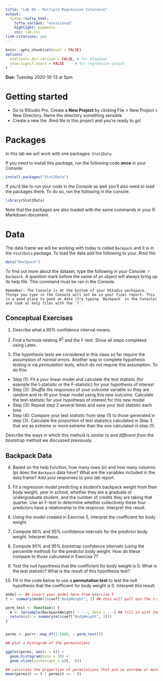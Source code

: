 ```yaml
---
title: "Lab 03 - Multiple Regression Inference"
output: 
  tufte::tufte_html:
    tufte_variant: "envisioned"
    highlight: pygments
    css: lab.css
link-citations: yes
---
```


```r
knitr::opts_chunk$set(eval = FALSE)
options(
  htmltools.dir.version = FALSE, # for blogdown
  show.signif.stars = FALSE     # for regression output
)
```

**Due:** Tuesday 2020-10-13 at 5pm

# Getting started

- Go to RStudio Pro. Create a **New Project** by clicking File > New Project > New Directory. Name the directory something sensible
- Create a new the .Rmd file in this project and you're ready to go!


# Packages

In this lab we will work with one packages: `Stat2Data`.

If you need to install this package, run the following code **once** in your Console:

```r
install.packages("Stat2Data")
```

If you'd like to run your code in the Console as well you'll also need to load the packages there. To do so, run the following in the console. 

```r
library(Stat2Data) 
```

Note that the packages are also loaded with the same commands in your R Markdown document.

# Data

The data frame we will be working with today is called `Backpack` and it is in the `Stat2Data` package. To load the data add the following to your .Rmd file:

```r
data("Backpack")
```


To find out more about the dataset, type the following in your Console: `?Backpack`. A question mark before the name of an object will always bring up its help file. This command must be ran in the Console.

```marginfigure
Remember: The Console is at the bottom of your RStudio workspace. Things you type in the Console will not be in your final report. This is a good place to peek at data (try typing `Backpack` in the Console) and look at help files with the `?`. 
```

## Conceptual Exercises

1. Describe what a 95% confidence interval means.

2. Find a formula relating $R^2$ and the $F$-test. Show all steps completed using Latex.

3. The hypothesis tests we considered in this class so far require the assumption of _normal errors_. Another way to complete hypothesis testing is via _permutation tests_, which do not require this assumption. To do this:

* Step (1): Fit a your linear model and calculate the test statistic (for example the t-statistic or the F-statistic) for your hypothesis of interest
* Step (2): _Shuffle the responses_ of your outcome variable so they are random and re-fit your linear model using this new outcome. Calculate the test-statistic for your hypothesis of interest for this new model
* Step (3): Repeat step 2 several times and save your test statistic each time
* Step (4): Compare your test statistic from step (1) to those generated in step (3). Calculate the proportion of test statistics calculated in Step 3 that are as extreme or more extreme than the one calculated in step (1).

Describe the ways in which this method is _similar to_ and _different from_ the bootstrap method we discussed previously.

## Backpack Data

4. Based on the help function, how many rows (n) and how many columns (p) does the `Backpack` data have? What are the variables included in the data frame? Add your responses to your lab report. 

5. Fit a regression model predicting a student's backpack weight from their body weight, year in school, whether they are a graduate or undergraduate student, and the number of credits they are taking that quarter. Use an F-test to determine whether collectively these four predictors have a relationship to the response. Interpret this result.

6. Using the model created in Exercise 5, interpret the coefficient for body weight.

7. Compute 90% and 95% confidence intervals for the predictor body weight. Interpret these.

8. Compute 90% and 95% _bootstrap_ confidence intervals (using the percentile method) for the predictor body weight. How do these compare to those calculated in Exercise 7?

9. Test the null hypothesis that the coefficient for body weight is 0. What is the test statistic? What is the result of this hypothesis test?

10. Fill in the code below to use a **permutation test** to test the null hypothesis that the coefficient for body weight is 0. Interpret this result.

```r
model <- ## insert your model here from exercise 5
t <- summary(model)$coef["BodyWeight", 3] ## this will pull out the t-stat for BodyWeight

perm_test <- function() {
  m <- lm(sample(BackpackWeight) ~ ---, data = ---) ## fill in with the same model as exercise 5, except sample from BackpackWeight
  return(c(t = summary(m)$coef["BodyWeight", 3]))
}


perms <- purrr::map_df(1:1000, ~ perm_test())

## plot a histogram of the permutations

ggplot(perms, aes(x = t)) +
  geom_histogram(bins = 30) +
  geom_vline(xintercept = c(t, -t))

## calculate the proportion of permutations that are as extreme or more extreme than the one originally calculated
mean(perms$t >= t | perms$t <= - t)
```

